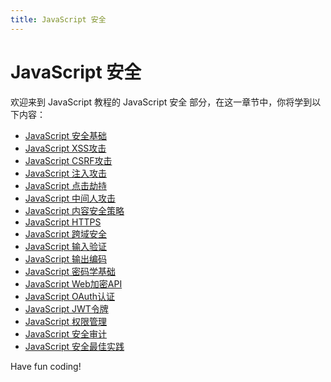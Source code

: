 ```yaml
---
title: JavaScript 安全
---
```


# JavaScript 安全

欢迎来到 JavaScript 教程的 JavaScript 安全 部分，在这一章节中，你将学到以下内容：

- [JavaScript 安全基础](./0-javascript-security-basics.mdx)
- [JavaScript XSS攻击](./1-javascript-xss-attack.mdx)
- [JavaScript CSRF攻击](./2-javascript-csrf-attack.mdx)
- [JavaScript 注入攻击](./3-javascript-injection-attacks.mdx)
- [JavaScript 点击劫持](./4-javascript-clickjacking.mdx)
- [JavaScript 中间人攻击](./5-javascript-man-in-the-middle-attack.mdx)
- [JavaScript 内容安全策略](./6-javascript-content-security-policy.mdx)
- [JavaScript HTTPS](./7-javascript-https.mdx)
- [JavaScript 跨域安全](./8-javascript-cross-domain-security.mdx)
- [JavaScript 输入验证](./9-javascript-input-validation.mdx)
- [JavaScript 输出编码](./10-javascript-output-encoding.mdx)
- [JavaScript 密码学基础](./11-javascript-cryptography-basics.mdx)
- [JavaScript Web加密API](./12-javascript---web-encryption-api.mdx)
- [JavaScript OAuth认证](./13-javascript---oauth-authentication.mdx)
- [JavaScript JWT令牌](./14-javascript---jwt-token.mdx)
- [JavaScript 权限管理](./15-javascript-permission-management.mdx)
- [JavaScript 安全审计](./16-javascript-security-audit.mdx)
- [JavaScript 安全最佳实践](./17-javascript-security-best-practices.mdx)

Have fun coding!